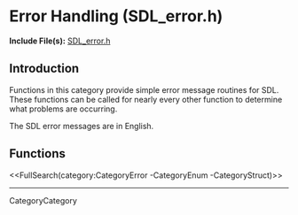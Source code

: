 <!-- #master-page:CategoryTemplate -->
<!-- #master-date:Unknown-Date -->
<!-- format wiki -->
<!-- language en -->

= Error Handling (SDL_error.h) =

'''Include File(s):'''  [http://hg.libsdl.org/SDL/file/68dfd6df47da/include/SDL_error.h SDL_error.h]


== Introduction ==

Functions in this category provide simple error message routines for SDL. These functions can be called for nearly every other function to determine what problems are occurring.  

The SDL error messages are in English.

== Functions ==

<<FullSearch(category:CategoryError -CategoryEnum -CategoryStruct)>>

----
CategoryCategory
